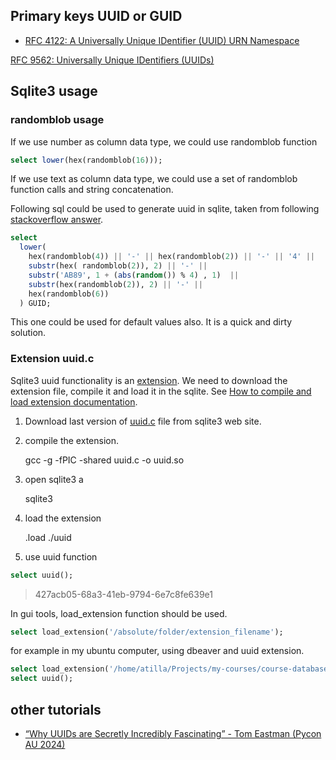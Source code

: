 ## Primary keys UUID or GUID


- [RFC 4122: A Universally Unique IDentifier (UUID) URN Namespace ](https://www.rfc-editor.org/rfc/rfc4122)

[RFC 9562: Universally Unique IDentifiers (UUIDs)](https://www.rfc-editor.org/rfc/rfc9562.html)


## Sqlite3 usage

### randomblob usage


If we use number as column data type, we could use randomblob function


```sql
select lower(hex(randomblob(16)));
```


If we use text as column data type, we could use a set of randomblob function calls and string concatenation.


Following sql could be used to generate uuid in sqlite, taken from following [stackoverflow answer](https://stackoverflow.com/a/66625212/41782).

```sql
select 
  lower(
    hex(randomblob(4)) || '-' || hex(randomblob(2)) || '-' || '4' || 
    substr(hex( randomblob(2)), 2) || '-' || 
    substr('AB89', 1 + (abs(random()) % 4) , 1)  ||
    substr(hex(randomblob(2)), 2) || '-' || 
    hex(randomblob(6))
  ) GUID;
```

This one could be used for default values also.
It is a quick and dirty solution.

### Extension uuid.c

Sqlite3 uuid functionality is an [extension](https://www.sqlite.org/loadext.html).
We need to download the extension file, compile it and load it in the sqlite.
See [How to compile and load extension documentation](https://www.sqlite.org/loadext.html).


1. Download last version of [uuid.c](https://sqlite.org/src/file?name=ext/misc/uuid.c&ci=trunk) file from sqlite3 web site.




2. compile the extension.

	gcc -g -fPIC -shared uuid.c -o uuid.so

3. open sqlite3 a

	sqlite3

4. load the extension

	.load ./uuid

5. use uuid function

```sql
select uuid();
```
> 427acb05-68a3-41eb-9794-6e7c8fe639e1 


In gui tools, load_extension function should be used.

```sql
select load_extension('/absolute/folder/extension_filename');
```

for example in my ubuntu computer, using dbeaver and uuid extension.


```sql
select load_extension('/home/atilla/Projects/my-courses/course-database/databases/sqlite-extensions/uuid');
select uuid();
```



## other tutorials 

- ["Why UUIDs are Secretly Incredibly Fascinating" - Tom Eastman (Pycon AU 2024)](https://www.youtube.com/watch?v=n9Cxs0sTqEY)